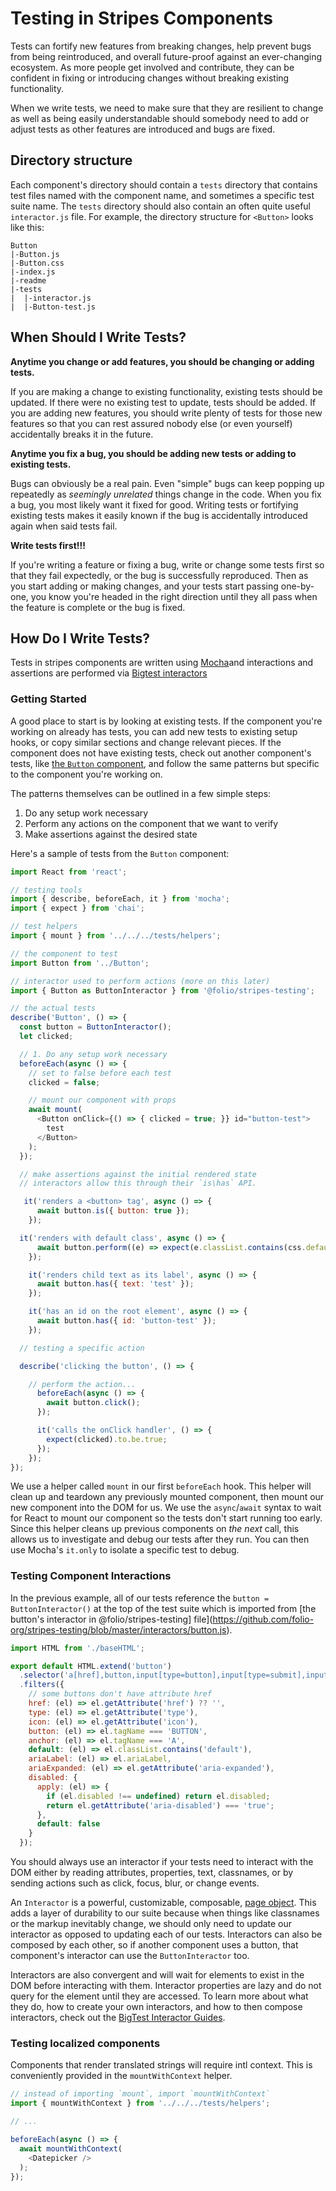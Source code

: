 
<Meta title="Testing" />

# Testing in Stripes Components

Tests can fortify new features from breaking changes, help prevent
bugs from being reintroduced, and overall future-proof against an
ever-changing ecosystem. As more people get involved and contribute,
they can be confident in fixing or introducing changes without
breaking existing functionality.

When we write tests, we need to make sure that they are resilient to
change as well as being easily understandable should somebody need to
add or adjust tests as other features are introduced and bugs are
fixed.

## Directory structure

Each component's directory should contain a `tests` directory that
contains test files named with the component name, and sometimes a
specific test suite name. The `tests` directory should also contain an
often quite useful `interactor.js` file. For example, the directory
structure for `<Button>` looks like this:

```
Button
|-Button.js
|-Button.css
|-index.js
|-readme
|-tests
|  |-interactor.js
|  |-Button-test.js
```

## When Should I Write Tests?

**Anytime you change or add features, you should be changing or adding
tests.**

If you are making a change to existing functionality, existing tests
should be updated. If there were no existing test to update, tests
should be added. If you are adding new features, you should write
plenty of tests for those new features so that you can rest assured
nobody else (or even yourself) accidentally breaks it in the future.

**Anytime you fix a bug, you should be adding new tests or adding to
existing tests.**

Bugs can obviously be a real pain. Even "simple" bugs can keep popping
up repeatedly as _seemingly unrelated_ things change in the code. When
you fix a bug, you most likely want it fixed for good. Writing tests
or fortifying existing tests makes it easily known if the bug is
accidentally introduced again when said tests fail.

**Write tests first!!!**

If you're writing a feature or fixing a bug, write or change some
tests first so that they fail expectedly, or the bug is successfully
reproduced. Then as you start adding or making changes, and your tests
start passing one-by-one, you know you're headed in the right
direction until they all pass when the feature is complete or the bug
is fixed.

## How Do I Write Tests?

Tests in stripes components are written using
[Mocha](https://mochajs.org/)and interactions and assertions are performed via [Bigtest interactors](https://frontside.com/interactors) 

### Getting Started

A good place to start is by looking at existing tests. If the
component you're working on already has tests, you can add new tests
to existing setup hooks, or copy similar sections and change relevant
pieces. If the component does not have existing tests, check out
another component's tests, like [the `Button`
component](https://github.com/folio-org/stripes-components/blob/master/lib/Button/tests/Button-test.js),
and follow the same patterns but specific to the component you're
working on.

The patterns themselves can be outlined in a few simple steps:

1. Do any setup work necessary
2. Perform any actions on the component that we want to verify
3. Make assertions against the desired state

Here's a sample of tests from the `Button` component:

``` javascript
import React from 'react';

// testing tools
import { describe, beforeEach, it } from 'mocha';
import { expect } from 'chai';

// test helpers
import { mount } from '../../../tests/helpers';

// the component to test
import Button from '../Button';

// interactor used to perform actions (more on this later)
import { Button as ButtonInteractor } from '@folio/stripes-testing';

// the actual tests
describe('Button', () => {
  const button = ButtonInteractor();
  let clicked;

  // 1. Do any setup work necessary
  beforeEach(async () => {
    // set to false before each test
    clicked = false;

    // mount our component with props
    await mount(
      <Button onClick={() => { clicked = true; }} id="button-test">
        test
      </Button>
    );
  });

  // make assertions against the initial rendered state
  // interactors allow this through their `is\has` API.

   it('renders a <button> tag', async () => {
      await button.is({ button: true });
    });

  it('renders with default class', async () => {
      await button.perform((e) => expect(e.classList.contains(css.default)).to.be.true);
    });

    it('renders child text as its label', async () => {
      await button.has({ text: 'test' });
    });

    it('has an id on the root element', async () => {
      await button.has({ id: 'button-test' });
    });

  // testing a specific action

  describe('clicking the button', () => {

    // perform the action...
      beforeEach(async () => {
        await button.click();
      });

      it('calls the onClick handler', () => {
        expect(clicked).to.be.true;
      });
    });
});
```

We use a helper called `mount` in our first `beforeEach` hook. This
helper will clean up and teardown any previously mounted component,
then mount our new component into the DOM for us. We use the
`async`/`await` syntax to wait for React to mount our component so the
tests don't start running too early. Since this helper cleans up
previous components on _the next_ call, this allows us to investigate
and debug our tests after they run. You can then use Mocha's `it.only`
to isolate a specific test to debug.

### Testing Component Interactions

In the previous example, all of our tests reference the `button = ButtonInteractor()` at the top of the test suite which is imported
from [the button's interactor in @folio/stripes-testing]
file](https://github.com/folio-org/stripes-testing/blob/master/interactors/button.js).

``` javascript
import HTML from './baseHTML';

export default HTML.extend('button')
  .selector('a[href],button,input[type=button],input[type=submit],input[type=reset],input[type=image],a[role=button],div[role=button]')
  .filters({
    // some buttons don't have attribute href
    href: (el) => el.getAttribute('href') ?? '',
    type: (el) => el.getAttribute('type'),
    icon: (el) => el.getAttribute('icon'),
    button: (el) => el.tagName === 'BUTTON',
    anchor: (el) => el.tagName === 'A',
    default: (el) => el.classList.contains('default'),
    ariaLabel: (el) => el.ariaLabel,
    ariaExpanded: (el) => el.getAttribute('aria-expanded'),
    disabled: {
      apply: (el) => {
        if (el.disabled !== undefined) return el.disabled;
        return el.getAttribute('aria-disabled') === 'true';
      },
      default: false
    }
  });
```

You should always use an interactor if your tests need to interact
with the DOM either by reading attributes, properties, text,
classnames, or by sending actions such as click, focus, blur, or
change events.

An `Interactor` is a powerful, customizable, composable, [page
object](https://martinfowler.com/bliki/PageObject.html). This adds a
layer of durability to our suite because when things like classnames
or the markup inevitably change, we should only need to update our
interactor as opposed to updating each of our tests. Interactors can
also be composed by each other, so if another component uses a button,
that component's interactor can use the `ButtonInteractor` too.

Interactors are also convergent and will wait for elements to exist in
the DOM before interacting with them. Interactor properties are lazy
and do not query for the element until they are accessed. To learn
more about what they do, how to create your own interactors, and how
to then compose interactors, check out the [BigTest Interactor
Guides](https://frontside.com/interactors).


### Testing localized components

Components that render translated strings will require intl context. This
is conveniently provided in the `mountWithContext` helper.

``` javascript
// instead of importing `mount`, import `mountWithContext`
import { mountWithContext } from '../../../tests/helpers';

// ...

beforeEach(async () => {
  await mountWithContext(
    <Datepicker />
  );
});
```
